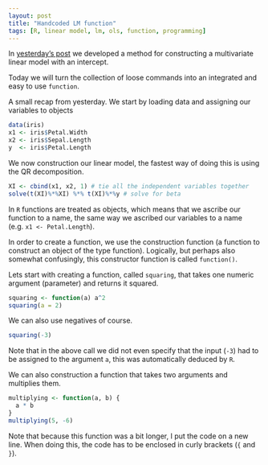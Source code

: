 ```yaml
---
layout: post
title: "Handcoded LM function"
tags: [R, linear model, lm, ols, function, programming]
---
```


In [yesterday's post](/handcoded-lm) we developed a method for constructing a multivariate linear model with an intercept.

Today we will turn the collection of loose commands into an integrated and easy to use `function`.

A small recap from yesterday. We start by loading data and assigning our variables to objects

```r
data(iris)
x1 <- iris$Petal.Width
x2 <- iris$Sepal.Length
y  <- iris$Petal.Length
```

We now construction our linear model, the fastest way of doing this is using the QR decomposition.

```r
XI <- cbind(x1, x2, 1) # tie all the independent variables together
solve(t(XI)%*%XI) %*% t(XI)%*%y # solve for beta
```

In `R` functions are treated as objects, which means that we ascribe our function to a name, the same way we ascribed our variables to a name (e.g. `x1 <- Petal.Length`).

In order to create a function, we use the construction function (a function to construct an object of the type function).
Logically, but perhaps also somewhat confusingly, this constructor function is called `function()`.

Lets start with creating a function, called `squaring`, that takes one numeric argument (parameter) and returns it squared.

```r
squaring <- function(a) a^2
squaring(a = 2)
```

We can also use negatives of course.

```r
squaring(-3)
```

Note that in the above call we did not even specify that the input (`-3`) had to be assigned to the argument `a`,
this was automatically deduced by `R`.

We can also construction a function that takes two arguments and multiplies them.

```r
multiplying <- function(a, b) {
  a * b
}
multiplying(5, -6)
```

Note that because this function was a bit longer, I put the code on a new line.
When doing this, the code has to be enclosed in curly brackets (`{` and `}`).

